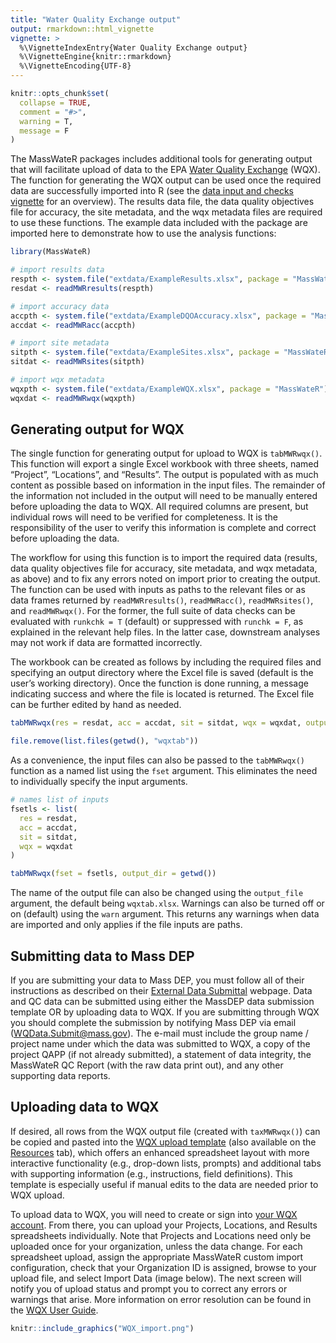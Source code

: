 ```yaml
---
title: "Water Quality Exchange output"
output: rmarkdown::html_vignette
vignette: >
  %\VignetteIndexEntry{Water Quality Exchange output}
  %\VignetteEngine{knitr::rmarkdown}
  %\VignetteEncoding{UTF-8}
---
```


```r
knitr::opts_chunk$set(
  collapse = TRUE,
  comment = "#>",
  warning = T, 
  message = F
)
```

The MassWateR packages includes additional tools for generating output that will facilitate upload of data to the EPA [Water Quality Exchange](https://www.epa.gov/waterdata/water-quality-data){target="_blank"} (WQX).  The function for generating the WQX output can be used once the required data are successfully imported into R (see the [data input and checks vignette](https://massbays-tech.github.io/MassWateR/articles/inputs.html) for an overview).  The results data file, the data quality objectives file for accuracy, the site metadata, and the wqx metadata files are required to use these functions.  The example data included with the package are imported here to demonstrate how to use the analysis functions:

```r
library(MassWateR)

# import results data
respth <- system.file("extdata/ExampleResults.xlsx", package = "MassWateR")
resdat <- readMWRresults(respth)

# import accuracy data
accpth <- system.file("extdata/ExampleDQOAccuracy.xlsx", package = "MassWateR")
accdat <- readMWRacc(accpth)

# import site metadata
sitpth <- system.file("extdata/ExampleSites.xlsx", package = "MassWateR")
sitdat <- readMWRsites(sitpth)

# import wqx metadata
wqxpth <- system.file("extdata/ExampleWQX.xlsx", package = "MassWateR")
wqxdat <- readMWRwqx(wqxpth)
```

## Generating output for WQX

The single function for generating output for upload to WQX is `tabMWRwqx()`.  This function will export a single Excel workbook with three sheets, named "Project", "Locations", and "Results". The output is populated with as much content as possible based on information in the input files.  The remainder of the information not included in the output will need to be manually entered before uploading the data to WQX.  All required columns are present, but individual rows will need to be verified for completeness.  It is the responsibility of the user to verify this information is complete and correct before uploading the data. 

The workflow for using this function is to import the required data (results, data quality objectives file for accuracy, site metadata, and wqx metadata, as above) and to fix any errors noted on import prior to creating the output. The function can be used with inputs as paths to the relevant files or as data frames returned by `readMWRresults()`, `readMWRacc()`, `readMWRsites()`, and `readMWRwqx()`.  For the former, the full suite of data checks can be evaluated with `runkchk = T` (default) or suppressed with `runchk = F`, as explained in the relevant help files.  In the latter case, downstream analyses may not work if data are formatted incorrectly. 

The workbook can be created as follows by including the required files and specifying an output directory where the Excel file is saved (default is the user's working directory). Once the function is done running, a message indicating success and where the file is located is returned. The Excel file can be further edited by hand as needed.  

```r
tabMWRwqx(res = resdat, acc = accdat, sit = sitdat, wqx = wqxdat, output_dir = getwd())
```

```r
file.remove(list.files(getwd(), "wqxtab"))
```

As a convenience, the input files can also be passed to the `tabMWRwqx()` function as a named list using the `fset` argument.  This eliminates the need to individually specify the input arguments. 

```r
# names list of inputs
fsetls <- list(
  res = resdat, 
  acc = accdat, 
  sit = sitdat,
  wqx = wqxdat
)

tabMWRwqx(fset = fsetls, output_dir = getwd())
```

The name of the output file can also be changed using the `output_file` argument, the default being `wqxtab.xlsx`.  Warnings can also be turned off or on (default) using the `warn` argument.  This returns any warnings when data are imported and only applies if the file inputs are paths.

## Submitting data to Mass DEP

If you are submitting your data to Mass DEP, you must follow all of their instructions as described on their [External Data Submittal](https://www.mass.gov/guides/external-data-submittals-to-the-watershed-planning-program){target="_blank"} webpage. Data and QC data can be submitted using either the MassDEP data submission template OR by uploading data to WQX. If you are submitting through WQX you should complete the submission by notifying Mass DEP via email ([WQData.Submit@mass.gov](mailto:WQData.Submit@mass.gov){target="_blank"}).  The e-mail must include the group name / project name under which the data was submitted to WQX, a copy of the project QAPP (if not already submitted), a statement of data integrity, the MassWateR QC Report (with the raw data print out), and any other supporting data reports.

## Uploading data to WQX

If desired, all rows from the WQX output file (created with `taxMWRwqx()`) can be copied and pasted into the [WQX upload template](https://massbays-tech.github.io/MassWateR/WQX_Phys-Chem_Template_for_MassWateR.xlsx) (also available on the [Resources](https://massbays-tech.github.io/MassWateR/RESOURCES.html) tab), which offers an enhanced spreadsheet layout with more interactive functionality (e.g., drop-down lists, prompts) and additional tabs with supporting information (e.g., instructions, field definitions). This template is especially useful if manual edits to the data are needed prior to WQX upload.

To upload data to WQX, you will need to create or sign into [your WQX account](https://www.epa.gov/waterdata/wqx-web-account-registration){target="_blank"}. From there, you can upload your Projects, Locations, and Results spreadsheets individually. Note that Projects and Locations need only be uploaded once for your organization, unless the data change. For each spreadsheet upload, assign the appropriate MassWateR custom import configuration, check that your Organization ID is assigned, browse to your upload file, and select Import Data (image below). The next screen will notify you of upload status and prompt you to correct any errors or warnings that arise. More information on error resolution can be found in the [WQX User Guide](https://www.epa.gov/sites/default/files/2020-03/documents/wqx_web_user_guide_v3.0.pdf){target="_blank"}.

```r
knitr::include_graphics("WQX_import.png")
```
